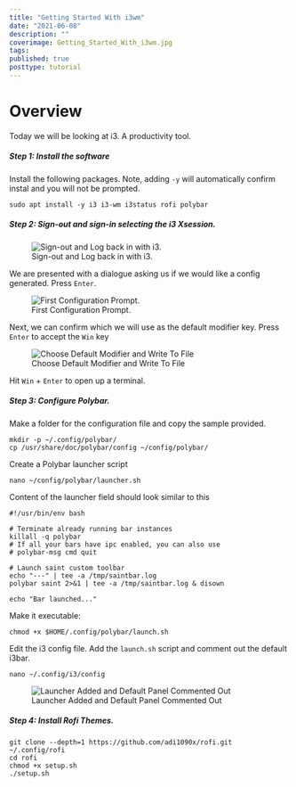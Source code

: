 ```yaml
---
title: "Getting Started With i3wm"
date: "2021-06-08"
description: ""
coverimage: Getting_Started_With_i3wm.jpg
tags: 
published: true
posttype: tutorial
---
```

# Overview

Today we will be looking at i3. A productivity tool.

<h5 class="step">Step 1: Install the software</h5>

Install the following packages. Note, adding `-y` will automatically confirm instal and you will not be prompted. 
```
sudo apt install -y i3 i3-wm i3status rofi polybar 
```

<h5 class="step">Step 2: Sign-out and sign-in selecting the i3 Xsession.</h5>

<figure class="figure text-center col-xs-12 col-sm-12 col-lg-12">
    <img src="7960e59e-6713-4b03-835a-0b9a261cfc1d.png" class="figure-img img-fluid border border-1 border-dark" alt="Sign-out and Log back in with i3."> 
    <figcaption class="figure-caption text-center fw-normal text-dark">Sign-out and Log back in with i3.</figcaption>
</figure>

We are presented with a dialogue asking us if we would like a config generated. Press `Enter`. 

<figure class="figure text-center col-xs-12 col-sm-12 col-lg-12">
    <img src="c713f525-d2c4-4593-9191-e783e0dd6d19.png" class="figure-img img-fluid border border-1 border-dark" alt="First Configuration Prompt.">
    <figcaption class="figure-caption text-center fw-normal text-dark">First Configuration Prompt.</figcaption>
</figure>

Next, we can confirm which we will use as the default modifier key. Press `Enter` to accept the `Win` key

<figure class="figure text-center col-xs-12 col-sm-12 col-lg-12">
    <img src="403fb618-ebcf-4f1d-abd2-54f93c54cb54.png" class="figure-img img-fluid border border-1 border-dark" alt="Choose Default Modifier and Write To File">
    <figcaption class="figure-caption text-center fw-normal text-dark">Choose Default Modifier and Write To File</figcaption>
</figure>

Hit `Win` + `Enter` to open up a terminal.

<h5 class="step">Step 3: Configure Polybar.</h5>

Make a folder for the configuration file and copy the sample provided. 
```
mkdir -p ~/.config/polybar/
cp /usr/share/doc/polybar/config ~/config/polybar/
```

Create a Polybar launcher script
```
nano ~/config/polybar/launcher.sh
```

Content of the launcher field should look similar to this 
```
#!/usr/bin/env bash

# Terminate already running bar instances
killall -q polybar
# If all your bars have ipc enabled, you can also use 
# polybar-msg cmd quit

# Launch saint custom toolbar
echo "---" | tee -a /tmp/saintbar.log
polybar saint 2>&1 | tee -a /tmp/saintbar.log & disown

echo "Bar launched..."
```

Make it executable:
```
chmod +x $HOME/.config/polybar/launch.sh
```

Edit the i3 config file. Add the `launch.sh` script and comment out the default i3bar.
```
nano ~/.config/i3/config
```

<figure class="figure text-center col-xs-12 col-sm-12 col-lg-12">
    <img src="619b7283-5ca4-41e2-a5be-a8e4e541ede0.png" class="figure-img img-fluid border border-1 border-dark" alt="Launcher Added and Default Panel Commented Out">
    <figcaption class="figure-caption text-center fw-normal text-dark">Launcher Added and Default Panel Commented Out</figcaption>
</figure>

<h5 class="step">Step 4: Install Rofi Themes.</h5>

```
git clone --depth=1 https://github.com/adi1090x/rofi.git ~/.config/rofi
cd rofi
chmod +x setup.sh
./setup.sh
```